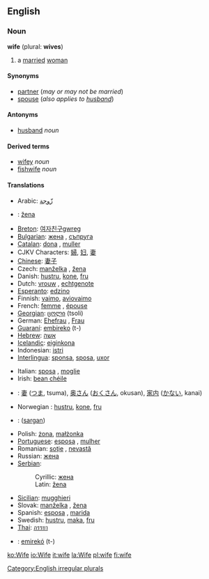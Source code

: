 ==English==

===Noun===
'''wife''' (plural: '''wives''')

# a [[marry|married]] [[woman]]

====Synonyms====
*[[partner]] (''may or may not be married'')
*[[spouse]] (''also applies to [[husband]]'')

====Antonyms====
*[[husband]] ''noun''

====Derived terms====
*[[wifey]] ''noun''<!-- also adj? -->
*[[fishwife]] ''noun''

====Translations====
{{top}}
*Arabic: [[زّوجة]]
*{{bos}}: [[žena]] {{f}}
*[[w:Breton language|Breton]]: [[여자친구]][[gwreg]] {{f}}
*[[w:Bulgarian language|Bulgarian]]: [[жена]] {{f}}, [[съпруга]] {{f}}
*[[w:Catalan language|Catalan]]: [[dona]] {{f}}, [[muller]] {{f}}
*CJKV Characters: [[婦]], [[妇]], [[妻]]
*[[w:Chinese language|Chinese]]: [[妻子]]
*Czech: [[manželka]] {{f}}, [[žena]]  {{f}}
*Danish: [[hustru]], [[kone]], [[fru]]
*Dutch: [[vrouw]] {{f}}, [[echtgenote]] {{f}}
*[[w:Esperanto|Esperanto]]: [[edzino]]
*Finnish: [[vaimo]], [[aviovaimo]]
*French: [[femme]] {{f}}, [[épouse]] {{f}}
*[[Georgian]]: [[ცოლი]] (tsoli)
*German: [[Ehefrau]] {{f}}, [[Frau]] {{f}}
*[[w:Guaraní language|Guaraní]]: [[embireko]] (t-)
*[[w:Hebrew language|Hebrew]]: [[אשה]] {{f}}
*[[w:Icelandic language|Icelandic]]: [[eiginkona]]
*Indonesian: [[istri]]
*[[w:Interlingua|Interlingua]]: [[sponsa]], [[sposa]], [[uxor]]
{{mid}}
*Italian: [[sposa]] {{f}}, [[moglie]] {{f}}
*Irish: [[bean chéile]]
*{{jp}}: [[妻]] ([[つま]], tsuma), [[奥さん]] ([[おくさん]], okusan), [[家内]] ([[かない]], kanai)
*Norwegian<!--do not wikify-->: [[hustru]], [[kone]], [[fru]]
*{{mnc}}: ([[sargan]])
*Polish: [[żona]], [[małżonka]] {{f}}
*[[Portuguese]]: [[esposa]] {{f}}, [[mulher]] {{f}}
*Romanian: [[soţie]] {{f}}, [[nevastă]] {{f}}
*Russian: [[жена]]
*[[Serbian]]: 
*:Cyrillic: [[жена]] {{f}}
*:Latin: [[žena]] {{f}}
*[[Sicilian]]: [[mugghieri]] {{f}}
*Slovak: [[manželka]] {{f}}, [[žena]] {{f}}
*Spanish: [[esposa]] {{f}}, [[marida]] {{f}}
*Swedish: [[hustru]], [[maka]], [[fru]]
*[[w:Thai language|Thai]]: [[ภรรยา]]
*{{tpn}}: [[emirekó]] (t-)
{{bottom}}
[[Category:English irregular plurals]]

[[ko:Wife]]
[[io:Wife]]
[[it:wife]]
[[la:Wife]]
[[pl:wife]]
[[fi:wife]]